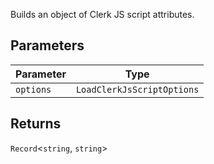 Builds an object of Clerk JS script attributes.

## Parameters

| Parameter | Type                       |
| --------- | -------------------------- |
| `options` | `LoadClerkJsScriptOptions` |

## Returns

`Record`\<`string`, `string`\>
